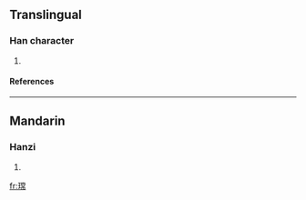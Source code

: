 ==Translingual==
===Han character===
{{Han char|rn=96|rad=玉|as=11|sn=15|four=|canj=一土火月月 (MGFBB)}}
# {{defn|Han|sort=玉11}}
====References====
{{Han ref|kx=0740.130|dkj=21182|hdz=21135.010|uh=747A|ud=29818}}

----
==Mandarin==
===Hanzi===
{{cmn-hanzi|pin=[[cháng]] ([[chang2]])|wg=ch'ang<sup>2</sup>}}
# {{defn|Mandarin}}

[[fr:瑺]]